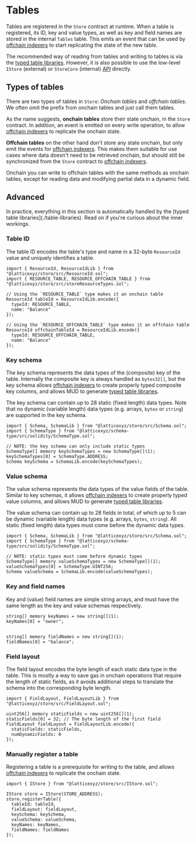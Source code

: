 
# Tables

<TableIntro />

Tables are registered in the `Store` contract at runtime.
When a table is registered, its ID, key and value types, as well as key and field names are stored in the internal `Tables` table.
This emits an event that can be used by [offchain indexers](../services/indexer) to start replicating the state of the new table.

The recommended way of reading from tables and writing to tables is via the [typed table libraries](./table-libraries).
However, it is also possible to use the low-level `IStore` (external) or `StoreCore` (internal) [API](./reference) directly.

## Types of tables

There are two types of tables in `Store`: _Onchain tables_ and _offchain tables_.
We often omit the prefix from onchain tables and just call them tables.

As the name suggests, **onchain tables** store their state onchain, in the `Store` contract.
In addition, an event is emitted on every write operation, to allow [offchain indexers](../services/indexer) to replicate the onchain state.

**Offchain tables** on the other hand don't store any state onchain, but only emit the events for [offchain indexers](../services/indexer).
This makes them suitable for use cases where data doesn't need to be retrieved onchain, but should still be synchronized from the `Store` contract to [offchain indexers](../services/indexer).

Onchain you can write to offchain tables with the same methods as onchain tables, except for reading data and modifying partial data in a dynamic field.

## Advanced

<Callout type="info" emoji="ⓘ">
  In practice, everything in this section is automatically handled by the [typed table libraries](./table-libraries).
  Read on if you're curious about the inner workings.
</Callout>

### Table ID

The table ID encodes the table's type and name in a 32-byte `ResourceId` value and uniquely identifies a table.

```solidity copy
import { ResourceId, ResourceIdLib } from "@latticexyz/store/src/ResourceId.sol";
import { RESOURCE_TABLE, RESOURCE_OFFCHAIN_TABLE } from "@latticexyz/store/src/storeResourceTypes.sol";

// Using the `RESOURCE_TABLE` type makes it an onchain table
ResourceId tableId = ResourceIdLib.encode({
  typeId: RESOURCE_TABLE,
  name: "Balance"
});

// Using the `RESOURCE_OFFCHAIN_TABLE` type makes it an offchain table
ResourceId offchainTableId = ResourceIdLib.encode({
  typeId: RESOURCE_OFFCHAIN_TABLE,
  name: "Balance"
});
```

### Key schema

The key schema represents the data types of the (composite) key of the table.
Internally the composite key is always handled as `bytes32[]`, but the key schema allows [offchain indexers](../services/indexer) to create properly typed composite key columns, and allows MUD to generate [typed table libraries](./table-libraries).

The key schema can contain up to 28 static (fixed length) data types.
Note that no dynamic (variable length) data types (e.g. arrays, `bytes` or `string`) are supported in the key schema.

```solidity copy
import { Schema, SchemaLib } from "@latticexyz/store/src/Schema.sol";
import { SchemaType } from "@latticexyz/schema-type/src/solidity/SchemaType.sol";

// NOTE: the key schema can only include static types
SchemaType[] memory keySchemaTypes = new SchemaType[](1);
keySchemaTypes[0] = SchemaType.ADDRESS;
Schema keySchema = SchemaLib.encode(keySchemaTypes);
```

### Value schema

The value schema represents the data types of the value fields of the table.
Similar to key schemas, it allows [offchain indexers](../services/indexer) to create properly typed value columns, and allows MUD to generate [typed table libraries](./table-libraries).

The value schema can contain up to 28 fields in total, of which up to 5 can be dynamic (variable length) data types (e.g. arrays, `bytes`, `string`).
All static (fixed length) data types must come before the dynamic data types.

```solidity copy
import { Schema, SchemaLib } from "@latticexyz/store/src/Schema.sol";
import { SchemaType } from "@latticexyz/schema-type/src/solidity/SchemaType.sol";

// NOTE: static types must come before dynamic types
SchemaType[] memory valueSchemaTypes = new SchemaType[](1);
valueSchemaTypes[0] = SchemaType.UINT256;
Schema valueSchema = SchemaLib.encode(valueSchemaTypes);
```

### Key and field names

Key and (value) field names are simple string arrays, and must have the same length as the key and value schemas respectively.

```solidity copy
string[] memory keyNames = new string[](1);
keyNames[0] = "owner";


string[] memory fieldNames = new string[](1);
fieldNames[0] = "balance";
```

### Field layout

The field layout encodes the byte length of each static data type in the table.
This is mostly a way to save gas in onchain operations that require the length of static fields, as it avoids additional steps to translate the schema into the corresponding byte length.

```solidity copy
import { FieldLayout, FieldLayoutLib } from "@latticexyz/store/src/FieldLayout.sol";

uint256[] memory staticFields = new uint256[](1);
staticFields[0] = 32; // The byte length of the first field
FieldLayout fieldLayout = FieldLayoutLib.encode({
  staticFields: staticFields,
  numDynamicFields: 0
});
```

### Manually register a table

Registering a table is a prerequisite for writing to the table, and allows [offchain indexers](../services/indexer) to replicate the onchain state.

```solidity
import { IStore } from "@latticexyz/store/src/IStore.sol";

IStore store = IStore(STORE_ADDRESS);
store.registerTable({
  tableId: tableId,
  fieldLayout: fieldLayout,
  keySchema: keySchema,
  valueSchema: valueSchema,
  keyNames: keyNames,
  fieldNames: fieldNames
});
```
